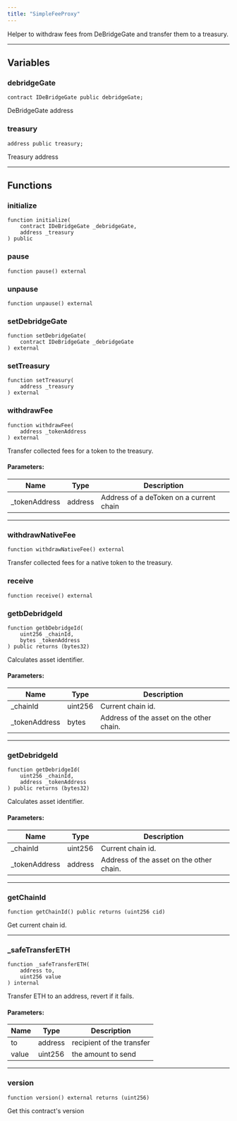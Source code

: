 ```yaml
---
title: "SimpleFeeProxy"
---
```


Helper to withdraw fees from DeBridgeGate and transfer them to a treasury.

---

## Variables

### debridgeGate
```solidity
contract IDeBridgeGate public debridgeGate;
```
DeBridgeGate address

### treasury
```solidity
address public treasury;
```
Treasury address

---

## Functions

### initialize
```solidity
function initialize(
    contract IDeBridgeGate _debridgeGate,
    address _treasury
) public
```

### pause
```solidity
function pause() external
```

### unpause
```solidity
function unpause() external
```

### setDebridgeGate
```solidity
function setDebridgeGate(
    contract IDeBridgeGate _debridgeGate
) external
```

### setTreasury
```solidity
function setTreasury(
    address _treasury
) external
```

### withdrawFee
```solidity
function withdrawFee(
    address _tokenAddress
) external
```
Transfer collected fees for a token to the treasury.

#### Parameters:

| Name           | Type    | Description                            |
|----------------|---------|----------------------------------------|
| _tokenAddress  | address | Address of a deToken on a current chain |

---

### withdrawNativeFee
```solidity
function withdrawNativeFee() external
```
Transfer collected fees for a native token to the treasury.

### receive
```solidity
function receive() external
```

### getbDebridgeId
```solidity
function getbDebridgeId(
    uint256 _chainId,
    bytes _tokenAddress
) public returns (bytes32)
```
Calculates asset identifier.

#### Parameters:

| Name           | Type     | Description                    |
|----------------|----------|--------------------------------|
| _chainId       | uint256  | Current chain id.              |
| _tokenAddress  | bytes    | Address of the asset on the other chain. |

---

### getDebridgeId
```solidity
function getDebridgeId(
    uint256 _chainId,
    address _tokenAddress
) public returns (bytes32)
```
Calculates asset identifier.

#### Parameters:

| Name           | Type     | Description                    |
|----------------|----------|--------------------------------|
| _chainId       | uint256  | Current chain id.              |
| _tokenAddress  | address  | Address of the asset on the other chain. |

---

### getChainId
```solidity
function getChainId() public returns (uint256 cid)
```
Get current chain id.

---

### _safeTransferETH
```solidity
function _safeTransferETH(
    address to,
    uint256 value
) internal
```
Transfer ETH to an address, revert if it fails.

#### Parameters:

| Name  | Type     | Description              |
|-------|----------|--------------------------|
| to    | address  | recipient of the transfer |
| value | uint256  | the amount to send        |

---

### version
```solidity
function version() external returns (uint256)
```
Get this contract's version
